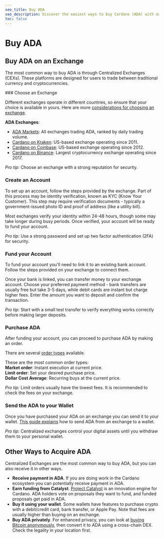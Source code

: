 ```yaml
---
seo_title: Buy ADA
seo_description: Discover the easiest ways to buy Cardano (ADA) with our guide. Find trusted exchanges, avoid common mistakes, and start investing in ADA today.
toc: false
---
```



# Buy ADA

## Buy ADA on an Exchange

The most common way to buy ADA is through Centralized Exchanges (CEXs). These platforms are designed for users to trade between traditional currency and cryptocurrencies.

<Steps>
### Choose an Exchange

Different exchanges operate in different countries, so ensure that your choice is available in yours. Here are more [considerations for choosing an exchange](https://www.forbes.com/advisor/au/investing/cryptocurrency/how-to-buy-cardano-ada/).

**ADA Exchanges**:

- [ADA Markets](https://coinmarketcap.com/currencies/cardano/#Markets): All exchanges trading ADA, ranked by daily trading volume.
- [Cardano on Kraken](https://www.kraken.com/learn/buy-cardano-ada): US-based exchange operating since 2011.
- [Cardano on Coinbase](https://www.coinbase.com/how-to-buy/cardano): US-based exchange operating since 2012.
- [Cardano on Binance](https://www.binance.com/en/how-to-buy/cardano): Largest cryptocurrency exchange operating since 2017.

_Pro tip:_ Choose an exchange with a strong reputation for security.

### Create an Account

To set up an account, follow the steps provided by the exchange. Part of this process may be identity verification, known as KYC (Know Your Customer). This step may require verification documents - typically a government-issued photo ID and proof of address (like a utility bill).

Most exchanges verify your identity within 24-48 hours, though some may take longer during busy periods. Once verified, your account will be ready to fund your account.

_Pro tip:_ Use a strong password and set up two factor authentication (2FA) for security.

### Fund your Account

To fund your account you'll need to link it to an existing bank account. Follow the steps provided on your exchange to connect them.

Once your bank is linked, you can transfer money to your exchange account. Choose your preferred payment method - bank transfers are usually free but take 3-5 days, while debit cards are instant but charge higher fees. Enter the amount you want to deposit and confirm the transaction.

_Pro tip:_ Start with a small test transfer to verify everything works correctly before making larger deposits.

### Purchase ADA

After funding your account, you can proceed to purchase ADA by making an order.

There are several [order types](https://www.coindesk.com/learn/crypto-order-types-101-from-market-to-limit/) available.

These are the most common order types:  
**Market order**: Instant execution at current price.  
**Limit order**: Set your desired purchase price.  
**Dollar Cost Average**: Recurring buys at the current price.

_Pro tip:_ Limit orders usually have the lowest fees. It is recommended to check the fees on your exchange.

### Send the ADA to your Wallet

Once you have purchased your ADA on an exchange you can send it to your wallet. [This guide explains](https://help.sundaeswap.finance/en/articles/5852067-how-to-transfer-your-ada-to-a-non-custodial-wallet) how to send ADA from an exchange to a wallet.

_Pro tip:_ Centralized exchanges control your digital assets until you withdraw them to your personal wallet.

</Steps>

## Other Ways to Acquire ADA

Centralized Exchanges are the most common way to buy ADA, but you can also receive it in other ways.

- **Receive payment in ADA**. If you are doing work in the Cardano ecosystem you can potentially receive payment in ADA.
- **Earn funding from Catalyst**. [Project Catalyst](https://projectcatalyst.io/) is an innovation engine for Cardano. ADA holders vote on proposals they want to fund, and funded proposals get paid in ADA.
- **Buy it using your wallet**. Some wallets have features to purchase crypto with a debit/credit card, bank transfer, or Apple Pay. Note that fees are usually higher than buying on an exchange.
- **Buy ADA privately**. For enhanced privacy, you can look at [buying Bitcoin anonymously](https://kycnot.me/), then convert it to ADA using a cross-chain DEX. Check the legality in your location first.
